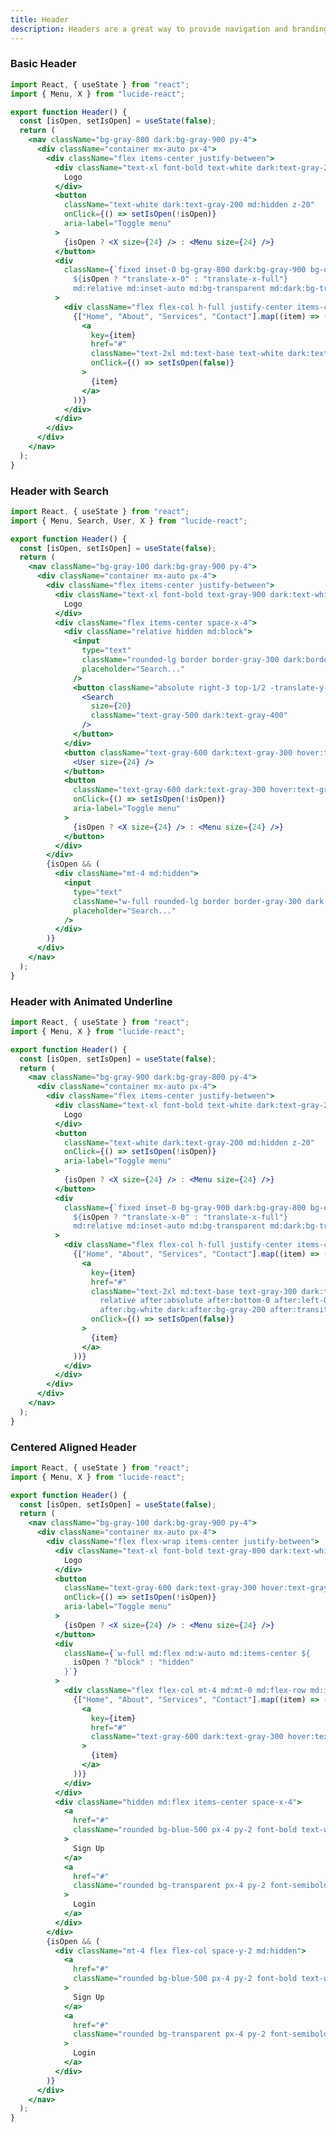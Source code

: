```yaml
---
title: Header
description: Headers are a great way to provide navigation and branding to your users.
---
```


### Basic Header
<Preview>
<BasicHeader />
</Preview>

```jsx showLineNumbers
import React, { useState } from "react";
import { Menu, X } from "lucide-react";

export function Header() {
  const [isOpen, setIsOpen] = useState(false);
  return (
    <nav className="bg-gray-800 dark:bg-gray-900 py-4">
      <div className="container mx-auto px-4">
        <div className="flex items-center justify-between">
          <div className="text-xl font-bold text-white dark:text-gray-200">
            Logo
          </div>
          <button
            className="text-white dark:text-gray-200 md:hidden z-20"
            onClick={() => setIsOpen(!isOpen)}
            aria-label="Toggle menu"
          >
            {isOpen ? <X size={24} /> : <Menu size={24} />}
          </button>
          <div
            className={`fixed inset-0 bg-gray-800 dark:bg-gray-900 bg-opacity-95 z-10 transition-transform duration-300 ease-in-out
              ${isOpen ? "translate-x-0" : "translate-x-full"}
              md:relative md:inset-auto md:bg-transparent md:dark:bg-transparent md:translate-x-0`}
          >
            <div className="flex flex-col h-full justify-center items-center space-y-8 md:space-y-0 md:flex-row md:items-center md:space-x-8">
              {["Home", "About", "Services", "Contact"].map((item) => (
                <a
                  key={item}
                  href="#"
                  className="text-2xl md:text-base text-white dark:text-gray-200 hover:text-gray-300 dark:hover:text-gray-400 transition-colors duration-200"
                  onClick={() => setIsOpen(false)}
                >
                  {item}
                </a>
              ))}
            </div>
          </div>
        </div>
      </div>
    </nav>
  );
}
```

### Header with Search
<Preview>
<HeaderwithSearch />
</Preview>

```jsx showLineNumbers
import React, { useState } from "react";
import { Menu, Search, User, X } from "lucide-react";

export function Header() {
  const [isOpen, setIsOpen] = useState(false);
  return (
    <nav className="bg-gray-100 dark:bg-gray-900 py-4">
      <div className="container mx-auto px-4">
        <div className="flex items-center justify-between">
          <div className="text-xl font-bold text-gray-900 dark:text-white">
            Logo
          </div>
          <div className="flex items-center space-x-4">
            <div className="relative hidden md:block">
              <input
                type="text"
                className="rounded-lg border border-gray-300 dark:border-gray-700 bg-white dark:bg-gray-800 text-gray-900 dark:text-gray-100 px-4 py-2 pr-10 focus:outline-none focus:ring-2 focus:ring-blue-500"
                placeholder="Search..."
              />
              <button className="absolute right-3 top-1/2 -translate-y-1/2">
                <Search
                  size={20}
                  className="text-gray-500 dark:text-gray-400"
                />
              </button>
            </div>
            <button className="text-gray-600 dark:text-gray-300 hover:text-gray-800 dark:hover:text-gray-500">
              <User size={24} />
            </button>
            <button
              className="text-gray-600 dark:text-gray-300 hover:text-gray-800 dark:hover:text-gray-500 md:hidden"
              onClick={() => setIsOpen(!isOpen)}
              aria-label="Toggle menu"
            >
              {isOpen ? <X size={24} /> : <Menu size={24} />}
            </button>
          </div>
        </div>
        {isOpen && (
          <div className="mt-4 md:hidden">
            <input
              type="text"
              className="w-full rounded-lg border border-gray-300 dark:border-gray-700 bg-white dark:bg-gray-800 text-gray-900 dark:text-gray-100 px-4 py-2 focus:outline-none focus:ring-2 focus:ring-blue-500"
              placeholder="Search..."
            />
          </div>
        )}
      </div>
    </nav>
  );
}
```

### Header with Animated Underline
<Preview>
<HeaderwithAnimation />
</Preview>

```jsx showLineNumbers
import React, { useState } from "react";
import { Menu, X } from "lucide-react";

export function Header() {
  const [isOpen, setIsOpen] = useState(false);
  return (
    <nav className="bg-gray-900 dark:bg-gray-800 py-4">
      <div className="container mx-auto px-4">
        <div className="flex items-center justify-between">
          <div className="text-xl font-bold text-white dark:text-gray-200">
            Logo
          </div>
          <button
            className="text-white dark:text-gray-200 md:hidden z-20"
            onClick={() => setIsOpen(!isOpen)}
            aria-label="Toggle menu"
          >
            {isOpen ? <X size={24} /> : <Menu size={24} />}
          </button>
          <div
            className={`fixed inset-0 bg-gray-900 dark:bg-gray-800 bg-opacity-95 z-10 transition-transform duration-300 ease-in-out
              ${isOpen ? "translate-x-0" : "translate-x-full"}
              md:relative md:inset-auto md:bg-transparent md:dark:bg-transparent md:translate-x-0`}
          >
            <div className="flex flex-col h-full justify-center items-center space-y-8 md:space-y-0 md:flex-row md:items-center md:space-x-8">
              {["Home", "About", "Services", "Contact"].map((item) => (
                <a
                  key={item}
                  href="#"
                  className="text-2xl md:text-base text-gray-300 dark:text-gray-400 hover:text-white dark:hover:text-gray-200 transition-colors duration-200
                    relative after:absolute after:bottom-0 after:left-0 after:h-0.5 after:w-full after:scale-x-0 
                    after:bg-white dark:after:bg-gray-200 after:transition-all after:duration-300 hover:after:scale-x-100"
                  onClick={() => setIsOpen(false)}
                >
                  {item}
                </a>
              ))}
            </div>
          </div>
        </div>
      </div>
    </nav>
  );
}
```

### Centered Aligned Header
<Preview>
<CenteredAlignedHeader />
</Preview>

```jsx showLineNumbers
import React, { useState } from "react";
import { Menu, X } from "lucide-react";

export function Header() {
  const [isOpen, setIsOpen] = useState(false);
  return (
    <nav className="bg-gray-100 dark:bg-gray-900 py-4">
      <div className="container mx-auto px-4">
        <div className="flex flex-wrap items-center justify-between">
          <div className="text-xl font-bold text-gray-800 dark:text-white">
            Logo
          </div>
          <button
            className="text-gray-600 dark:text-gray-300 hover:text-gray-800 dark:hover:text-gray-500 md:hidden"
            onClick={() => setIsOpen(!isOpen)}
            aria-label="Toggle menu"
          >
            {isOpen ? <X size={24} /> : <Menu size={24} />}
          </button>
          <div
            className={`w-full md:flex md:w-auto md:items-center ${
              isOpen ? "block" : "hidden"
            }`}
          >
            <div className="flex flex-col mt-4 md:mt-0 md:flex-row md:items-center md:space-x-6">
              {["Home", "About", "Services", "Contact"].map((item) => (
                <a
                  key={item}
                  href="#"
                  className="text-gray-600 dark:text-gray-300 hover:text-gray-800 dark:hover:text-gray-500 py-2 md:py-0"
                >
                  {item}
                </a>
              ))}
            </div>
          </div>
          <div className="hidden md:flex items-center space-x-4">
            <a
              href="#"
              className="rounded bg-blue-500 px-4 py-2 font-bold text-white hover:bg-blue-700 dark:bg-blue-600 dark:hover:bg-blue-800 transition-colors"
            >
              Sign Up
            </a>
            <a
              href="#"
              className="rounded bg-transparent px-4 py-2 font-semibold text-blue-700 hover:underline dark:text-blue-400 dark:hover:text-blue-500"
            >
              Login
            </a>
          </div>
        </div>
        {isOpen && (
          <div className="mt-4 flex flex-col space-y-2 md:hidden">
            <a
              href="#"
              className="rounded bg-blue-500 px-4 py-2 font-bold text-white hover:bg-blue-700 dark:bg-blue-600 dark:hover:bg-blue-800 transition-colors text-center"
            >
              Sign Up
            </a>
            <a
              href="#"
              className="rounded bg-transparent px-4 py-2 font-semibold text-blue-700 hover:underline dark:text-blue-400 dark:hover:text-blue-500 text-center"
            >
              Login
            </a>
          </div>
        )}
      </div>
    </nav>
  );
}
```